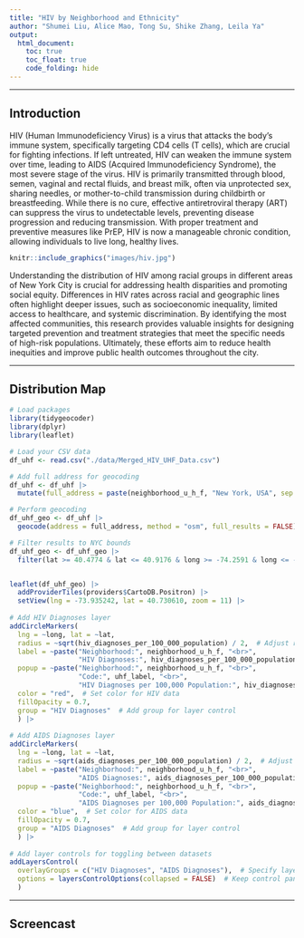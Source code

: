 ```yaml
---
title: "HIV by Neighborhood and Ethnicity"
author: "Shumei Liu, Alice Mao, Tong Su, Shike Zhang, Leila Ya"
output: 
  html_document:
    toc: true
    toc_float: true
    code_folding: hide
---
```


---------------------------------

## Introduction

HIV (Human Immunodeficiency Virus) is a virus that attacks the body’s immune system, specifically targeting CD4 cells (T cells), which are crucial for fighting infections. If left untreated, HIV can weaken the immune system over time, leading to AIDS (Acquired Immunodeficiency Syndrome), the most severe stage of the virus. HIV is primarily transmitted through blood, semen, vaginal and rectal fluids, and breast milk, often via unprotected sex, sharing needles, or mother-to-child transmission during childbirth or breastfeeding. While there is no cure, effective antiretroviral therapy (ART) can suppress the virus to undetectable levels, preventing disease progression and reducing transmission. With proper treatment and preventive measures like PrEP, HIV is now a manageable chronic condition, allowing individuals to live long, healthy lives.

```r
knitr::include_graphics("images/hiv.jpg")
```

Understanding the distribution of HIV among racial groups in different areas of New York City is crucial for addressing health disparities and promoting social equity. Differences in HIV rates across racial and geographic lines often highlight deeper issues, such as socioeconomic inequality, limited access to healthcare, and systemic discrimination. By identifying the most affected communities, this research provides valuable insights for designing targeted prevention and treatment strategies that meet the specific needs of high-risk populations. Ultimately, these efforts aim to reduce health inequities and improve public health outcomes throughout the city.

---------------------------------

## Distribution Map

```r
# Load packages
library(tidygeocoder)
library(dplyr)
library(leaflet)
```

```r
# Load your CSV data
df_uhf <- read.csv("./data/Merged_HIV_UHF_Data.csv")

# Add full address for geocoding
df_uhf <- df_uhf |> 
  mutate(full_address = paste(neighborhood_u_h_f, "New York, USA", sep = ", "))

# Perform geocoding
df_uhf_geo <- df_uhf |> 
  geocode(address = full_address, method = "osm", full_results = FALSE)

# Filter results to NYC bounds
df_uhf_geo <- df_uhf_geo |> 
  filter(lat >= 40.4774 & lat <= 40.9176 & long >= -74.2591 & long <= -73.7004)


leaflet(df_uhf_geo) |> 
  addProviderTiles(providers$CartoDB.Positron) |> 
  setView(lng = -73.935242, lat = 40.730610, zoom = 11) |> 
  
# Add HIV Diagnoses layer
addCircleMarkers(
  lng = ~long, lat = ~lat,
  radius = ~sqrt(hiv_diagnoses_per_100_000_population) / 2,  # Adjust radius based on HIV data
  label = ~paste("Neighborhood:", neighborhood_u_h_f, "<br>",
                 "HIV Diagnoses:", hiv_diagnoses_per_100_000_population),  # Multi-line label
  popup = ~paste("Neighborhood:", neighborhood_u_h_f, "<br>",
                 "Code:", uhf_label, "<br>",
                 "HIV Diagnoses per 100,000 Population:", hiv_diagnoses_per_100_000_population),
  color = "red",  # Set color for HIV data
  fillOpacity = 0.7,
  group = "HIV Diagnoses"  # Add group for layer control
  ) |> 
  
# Add AIDS Diagnoses layer
addCircleMarkers(
  lng = ~long, lat = ~lat,
  radius = ~sqrt(aids_diagnoses_per_100_000_population) / 2,  # Adjust radius based on AIDS data
  label = ~paste("Neighborhood:", neighborhood_u_h_f, "<br>",
                 "AIDS Diagnoses:", aids_diagnoses_per_100_000_population),  # Multi-line label
  popup = ~paste("Neighborhood:", neighborhood_u_h_f, "<br>",
                 "Code:", uhf_label, "<br>",
                 "AIDS Diagnoses per 100,000 Population:", aids_diagnoses_per_100_000_population),
  color = "blue",  # Set color for AIDS data
  fillOpacity = 0.7,
  group = "AIDS Diagnoses"  # Add group for layer control
  ) |> 
  
# Add layer controls for toggling between datasets
addLayersControl(
  overlayGroups = c("HIV Diagnoses", "AIDS Diagnoses"),  # Specify layer groups
  options = layersControlOptions(collapsed = FALSE)  # Keep control panel open
  )
```


---------------------------------

## Screencast


